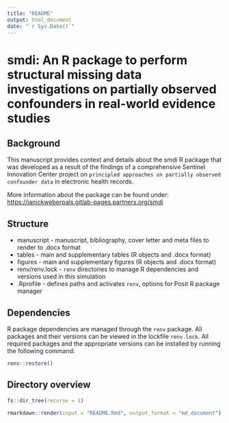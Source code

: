 ```yaml
---
title: "README"
output: html_document
date: "`r Sys.Date()`"
---
```


# smdi: An R package to perform structural missing data investigations on partially observed confounders in real-world evidence studies

## Background

This manuscript provides context and details about the smdi R package that was developed as a result of the findings of a comprehensive Sentinel Innovation Center project on `principled approaches on partially observed confounder data` in electronic health records.

More information about the package can be found under:
<https://janickweberpals.gitlab-pages.partners.org/smdi>

## Structure

-   manuscript - manuscript, bibliography, cover letter and meta files to render to .docx format
-   tables - main and supplementary tables (R objects and .docx format)
-   figures - main and supplementary figures (R objects and .docx format)
-   renv/renv.lock - `renv` directories to manage R dependencies and versions used in this simulation
-   .Rprofile - defines paths and activates `renv`, options for Posit R package manager

## Dependencies

R package dependencies are managed through the `renv` package. All packages and their versions can be viewed in the lockfile `renv.lock`. All required packages and the appropriate versions can be installed by running the following command: 

```r
renv::restore()
```

## Directory overview

```r
fs::dir_tree(recurse = 1)
```

```r
rmarkdown::render(input = "README.Rmd", output_format = "md_document")
```